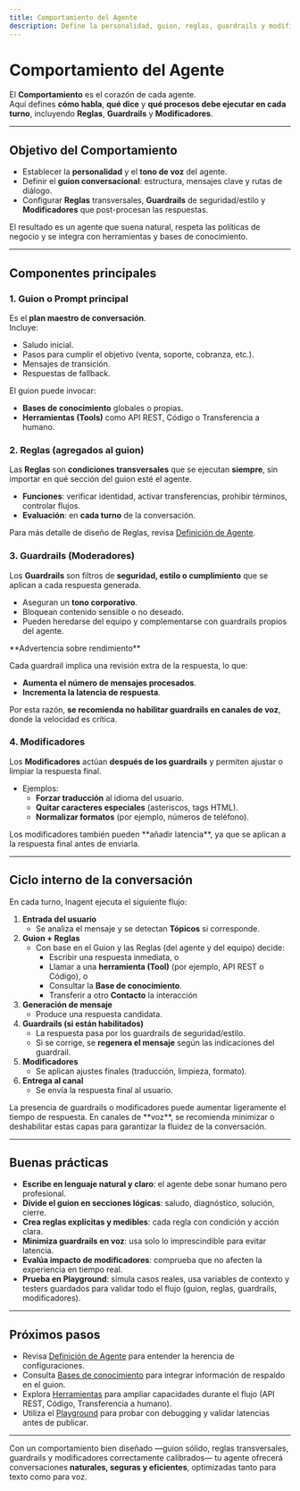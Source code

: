 ```yaml
---
title: Comportamiento del Agente
description: Define la personalidad, guion, reglas, guardrails y modificadores que controlan cómo un agente de Inagent conversa y actúa.
---
```



# Comportamiento del Agente

El **Comportamiento** es el corazón de cada agente.  
Aquí defines **cómo habla**, **qué dice** y **qué procesos debe ejecutar en cada turno**, incluyendo **Reglas**, **Guardrails** y **Modificadores**.

---

## Objetivo del Comportamiento

- Establecer la **personalidad** y el **tono de voz** del agente.  
- Definir el **guion conversacional**: estructura, mensajes clave y rutas de diálogo.  
- Configurar **Reglas** transversales, **Guardrails** de seguridad/estilo y **Modificadores** que post-procesan las respuestas.

El resultado es un agente que suena natural, respeta las políticas de negocio y se integra con herramientas y bases de conocimiento.

---

## Componentes principales

### 1. Guion o Prompt principal
Es el **plan maestro de conversación**.  
Incluye:

- Saludo inicial.  
- Pasos para cumplir el objetivo (venta, soporte, cobranza, etc.).  
- Mensajes de transición.  
- Respuestas de fallback.

El guion puede invocar:
- **Bases de conocimiento** globales o propias.
- **Herramientas (Tools)** como API REST, Código o Transferencia a humano.

### 2. Reglas (agregados al guion)
Las **Reglas** son **condiciones transversales** que se ejecutan **siempre**, sin importar en qué sección del guion esté el agente.

- **Funciones**: verificar identidad, activar transferencias, prohibir términos, controlar flujos.  
- **Evaluación**: en **cada turno** de la conversación.

Para más detalle de diseño de Reglas, revisa [Definición de Agente](../agent-definition).

### 3. Guardrails (Moderadores)
Los **Guardrails** son filtros de **seguridad, estilo o cumplimiento** que se aplican a cada respuesta generada.

- Aseguran un **tono corporativo**.
- Bloquean contenido sensible o no deseado.
- Pueden heredarse del equipo y complementarse con guardrails propios del agente.

<Callout type="warning">
**Advertencia sobre rendimiento**

Cada guardrail implica una revisión extra de la respuesta, lo que:

- **Aumenta el número de mensajes procesados**.
- **Incrementa la latencia de respuesta**.

Por esta razón, **se recomienda no habilitar guardrails en canales de voz**, donde la velocidad es crítica.
</Callout>

### 4. Modificadores
Los **Modificadores** actúan **después de los guardrails** y permiten ajustar o limpiar la respuesta final.

- Ejemplos:  
  - **Forzar traducción** al idioma del usuario.  
  - **Quitar caracteres especiales** (asteriscos, tags HTML).  
  - **Normalizar formatos** (por ejemplo, números de teléfono).

<Callout type="warning">
Los modificadores también pueden **añadir latencia**, ya que se aplican a la respuesta final antes de enviarla.
</Callout>

---

## Ciclo interno de la conversación

En cada turno, Inagent ejecuta el siguiente flujo:

1. **Entrada del usuario**
   - Se analiza el mensaje y se detectan **Tópicos** si corresponde.
2. **Guion + Reglas**
   - Con base en el Guion y las Reglas (del agente y del equipo) decide:
     - Escribir una respuesta inmediata, o
     - Llamar a una **herramienta (Tool)** (por ejemplo, API REST o Código), o
     - Consultar la **Base de conocimiento**.
     - Transferir a otro **Contacto** la interacción
3. **Generación de mensaje**
   - Produce una respuesta candidata.
4. **Guardrails (si están habilitados)**
   - La respuesta pasa por los guardrails de seguridad/estilo.
   - Si se corrige, se **regenera el mensaje** según las indicaciones del guardrail.
5. **Modificadores**
   - Se aplican ajustes finales (traducción, limpieza, formato).
6. **Entrega al canal**
   - Se envía la respuesta final al usuario.

<Callout type="info">
La presencia de guardrails o modificadores puede aumentar ligeramente el tiempo de respuesta.  
En canales de **voz**, se recomienda minimizar o deshabilitar estas capas para garantizar la fluidez de la conversación.
</Callout>

---

## Buenas prácticas

- **Escribe en lenguaje natural y claro**: el agente debe sonar humano pero profesional.
- **Divide el guion en secciones lógicas**: saludo, diagnóstico, solución, cierre.
- **Crea reglas explícitas y medibles**: cada regla con condición y acción clara.
- **Minimiza guardrails en voz**: usa solo lo imprescindible para evitar latencia.
- **Evalúa impacto de modificadores**: comprueba que no afecten la experiencia en tiempo real.
- **Prueba en Playground**: simula casos reales, usa variables de contexto y testers guardados para validar todo el flujo (guion, reglas, guardrails, modificadores).

---

## Próximos pasos

- Revisa [Definición de Agente](../agent-definition) para entender la herencia de configuraciones.
- Consulta [Bases de conocimiento](../knowledge) para integrar información de respaldo en el guion.
- Explora [Herramientas](../tools) para ampliar capacidades durante el flujo (API REST, Código, Transferencia a humano).
- Utiliza el [Playground](../playground) para probar con debugging y validar latencias antes de publicar.

---

Con un comportamiento bien diseñado —guion sólido, reglas transversales, guardrails y modificadores correctamente calibrados— tu agente ofrecerá conversaciones **naturales, seguras y eficientes**, optimizadas tanto para texto como para voz.